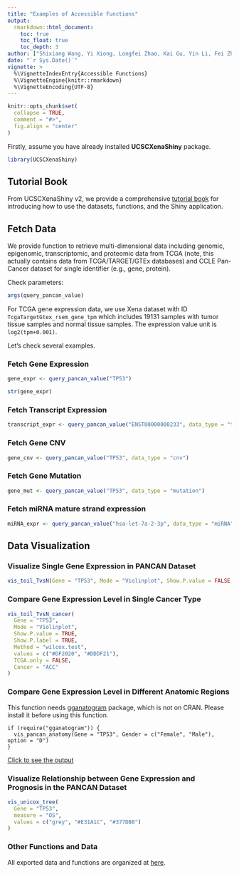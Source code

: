 ```yaml
---
title: "Examples of Accessible Functions"
output: 
  rmarkdown::html_document:
    toc: true
    toc_float: true
    toc_depth: 3
author: ["Shixiang Wang, Yi Xiong, Longfei Zhao, Kai Gu, Yin Li, Fei Zhao"]
date: "`r Sys.Date()`"
vignette: >
  %\VignetteIndexEntry{Accessible Functions}
  %\VignetteEngine{knitr::rmarkdown}
  %\VignetteEncoding{UTF-8}
---
```


```r
knitr::opts_chunk$set(
  collapse = TRUE,
  comment = "#>",
  fig.align = "center"
)
```

Firstly, assume you have already installed **UCSCXenaShiny** package.

```r
library(UCSCXenaShiny)
```

## Tutorial Book

From UCSCXenaShiny v2, we provide a comprehensive [tutorial book](https://lishensuo.github.io/UCSCXenaShiny_Book/) for introducing how to use the datasets, functions, and the Shiny application.

## Fetch Data

We provide function to retrieve multi-dimensional data including genomic, epigenomic, transcriptomic, and proteomic data from TCGA (note, this actually contains data from TCGA/TARGET/GTEx databases) and CCLE Pan-Cancer dataset for single identifier (e.g., gene, protein).

Check parameters:

```r
args(query_pancan_value)
```

For TCGA gene expression data, we use Xena dataset with ID `TcgaTargetGtex_rsem_gene_tpm` which includes 19131 samples with tumor tissue samples and normal tissue samples. The expression value unit is `log2(tpm+0.001)`.

Let's check several examples.

### Fetch Gene Expression

```r
gene_expr <- query_pancan_value("TP53")
```

```r
str(gene_expr)
```

### Fetch Transcript Expression

```r
transcript_expr <- query_pancan_value("ENST00000000233", data_type = "transcript")
```

### Fetch Gene CNV

```r
gene_cnv <- query_pancan_value("TP53", data_type = "cnv")
```

### Fetch Gene Mutation

```r
gene_mut <- query_pancan_value("TP53", data_type = "mutation")
```

### Fetch miRNA mature strand expression

```r
miRNA_expr <- query_pancan_value("hsa-let-7a-2-3p", data_type = "miRNA")
```

## Data Visualization

### Visualize Single Gene Expression in PANCAN Dataset

```r
vis_toil_TvsN(Gene = "TP53", Mode = "Violinplot", Show.P.value = FALSE, Show.P.label = FALSE)
```

### Compare Gene Expression Level in Single Cancer Type

```r
vis_toil_TvsN_cancer(
  Gene = "TP53",
  Mode = "Violinplot",
  Show.P.value = TRUE,
  Show.P.label = TRUE,
  Method = "wilcox.test",
  values = c("#DF2020", "#DDDF21"),
  TCGA.only = FALSE,
  Cancer = "ACC"
)
```

### Compare Gene Expression Level in Different Anatomic Regions

This function needs [gganatogram](https://github.com/jespermaag/gganatogram) package, which is not on CRAN. Please install it before using this function.


```
if (require("gganatogram")) {
  vis_pancan_anatomy(Gene = "TP53", Gender = c("Female", "Male"), option = "D")
}
```

[Click to see the output](https://gitee.com/ShixiangWang/ImageCollection/raw/master/png/20210322130516.png)

### Visualize Relationship between Gene Expression and Prognosis in the PANCAN Dataset

```r
vis_unicox_tree(
  Gene = "TP53",
  measure = "OS",
  values = c("grey", "#E31A1C", "#377DB8")
)
```

### Other Functions and Data

All exported data and functions are organized at [here](https://openbiox.github.io/UCSCXenaShiny/reference/index.html).

